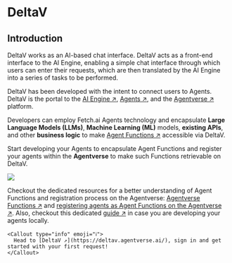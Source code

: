 
# DeltaV

## Introduction

DeltaV works as an AI-based chat interface. DeltaV acts as a front-end interface to the AI Engine, enabling a simple chat interface through which users can enter their requests, which are then translated by the AI Engine into a series of tasks to be performed.

DeltaV has been developed with the intent to connect users to Agents. DeltaV is the portal to the [AI Engine ↗️](/concepts/ai-engine/ai-engine-intro), [Agents ↗️](/concepts/agents/agents), and the [Agentverse ↗️](/concepts/agent-services/agentverse-intro) platform.

Developers can employ Fetch.ai Agents technology and encapsulate **Large Language Models (LLMs)**, **Machine Learning (ML)** models, **existing APIs**, and other **business logic** to make [Agent Functions ↗️](/guides/agents/intermediate/agent-functions) accessible via DeltaV.

Start developing your Agents to encapsulate Agent Functions and register your agents within the **Agentverse** to make such Functions retrievable on DeltaV.

![](src/images/concepts/ai-engine/deltav-aiengine-agentverse-diagram.png)

Checkout the dedicated resources for a better understanding of Agent Functions and registration process on the Agentverse: [Agentverse Functions ↗️](/guides/services/services) and [registering agents as Agent Functions on the Agentverse ↗️](/guides/agentverse/registering-agent-services). Also, checkout this dedicated [guide ↗️](/guides/agents/running-locally) in case you are developing your agents locally.

    <Callout type="info" emoji="ℹ️">
      Head to [DeltaV ↗️](https://deltav.agentverse.ai/), sign in and get started with your first request!
    </Callout>
